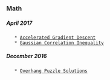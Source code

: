 
=== Math ===

===== April 2017 =====
    * [[http://distill.pub/2017/momentum/|Accelerated Gradient Descent]]
    * [[https://www.quantamagazine.org/20170328-statistician-proves-gaussian-correlation-inequality/|Gaussian Correlation Inequality]]
===== December 2016 =====
    * [[https://www.quantamagazine.org/20161202-overhang-puzzle-solution/|Overhang Puzzle Solutions]]
